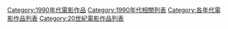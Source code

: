 [[Category:1990年代電影作品|Category:1990年代電影作品]]
[[Category:1990年代相關列表|Category:1990年代相關列表]]
[[Category:各年代電影作品列表|Category:各年代電影作品列表]]
[[Category:20世紀電影作品列表|Category:20世紀電影作品列表]]